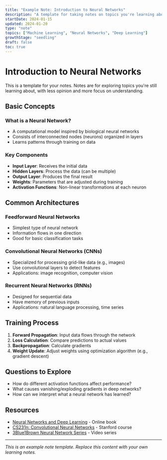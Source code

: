 ```yaml
---
title: "Example Note: Introduction to Neural Networks"
description: "A template for taking notes on topics you're learning about"
startDate: 2024-01-15
updated: 2024-01-20
type: "note"
topics: ["Machine Learning", "Neural Networks", "Deep Learning"]
growthStage: "seedling"
draft: false
toc: true
---
```


# Introduction to Neural Networks

This is a template for your notes. Notes are for exploring topics you're still learning about, with less opinion and more focus on understanding.

## Basic Concepts

### What is a Neural Network?
- A computational model inspired by biological neural networks
- Consists of interconnected nodes (neurons) organized in layers
- Learns patterns through training on data

### Key Components
- **Input Layer**: Receives the initial data
- **Hidden Layers**: Process the data (can be multiple)
- **Output Layer**: Produces the final result
- **Weights**: Parameters that are adjusted during training
- **Activation Functions**: Non-linear transformations at each neuron

## Common Architectures

### Feedforward Neural Networks
- Simplest type of neural network
- Information flows in one direction
- Good for basic classification tasks

### Convolutional Neural Networks (CNNs)
- Specialized for processing grid-like data (e.g., images)
- Use convolutional layers to detect features
- Applications: image recognition, computer vision

### Recurrent Neural Networks (RNNs)
- Designed for sequential data
- Have memory of previous inputs
- Applications: natural language processing, time series

## Training Process

1. **Forward Propagation**: Input data flows through the network
2. **Loss Calculation**: Compare predictions to actual values
3. **Backpropagation**: Calculate gradients
4. **Weight Update**: Adjust weights using optimization algorithm (e.g., gradient descent)

## Questions to Explore

- How do different activation functions affect performance?
- What causes vanishing/exploding gradients in deep networks?
- How can we interpret what a neural network has learned?

## Resources

- [Neural Networks and Deep Learning](https://example.com) - Online book
- [CS231n: Convolutional Neural Networks](https://example.com) - Stanford course
- [3Blue1Brown Neural Network Series](https://example.com) - Video series

---

*This is an example note template. Replace this content with your own learning notes.*